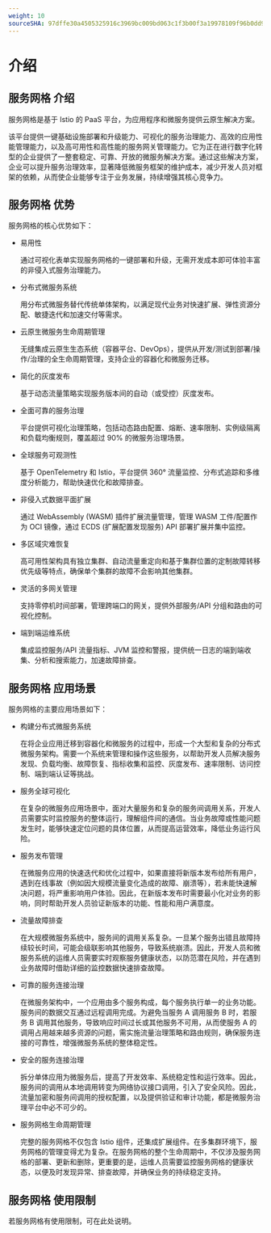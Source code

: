 ```yaml
---
weight: 10
sourceSHA: 97dffe30a4505325916c3969bc009bd063c1f3b00f3a19978109f96b0dd9c67d
---
```


# 介绍

## 服务网格 介绍

服务网格是基于 Istio 的 PaaS 平台，为应用程序和微服务提供云原生解决方案。 

该平台提供一键基础设施部署和升级能力、可视化的服务治理能力、高效的应用性能管理能力，以及高可用性和高性能的服务网关管理能力。它为正在进行数字化转型的企业提供了一整套稳定、可靠、开放的微服务解决方案。通过这些解决方案，企业可以提升服务治理效率，显著降低微服务框架的维护成本，减少开发人员对框架的依赖，从而使企业能够专注于业务发展，持续增强其核心竞争力。

## 服务网格 优势

服务网格的核心优势如下：

- 易用性

  通过可视化表单实现服务网格的一键部署和升级，无需开发成本即可体验丰富的非侵入式服务治理能力。

- 分布式微服务系统

  用分布式微服务替代传统单体架构，以满足现代业务对快速扩展、弹性资源分配、敏捷迭代和加速交付等需求。

- 云原生微服务生命周期管理

  无缝集成云原生生态系统（容器平台、DevOps），提供从开发/测试到部署/操作/治理的全生命周期管理，支持企业的容器化和微服务迁移。

- 简化的灰度发布

  基于动态流量策略实现服务版本间的自动（或受控）灰度发布。

- 全面可靠的服务治理

  平台提供可视化治理策略，包括动态路由配置、熔断、速率限制、实例级隔离和负载均衡规则，覆盖超过 90% 的微服务治理场景。

- 全球服务可观测性

  基于 OpenTelemetry 和 Istio，平台提供 360° 流量监控、分布式追踪和多维度分析能力，帮助快速优化和故障排查。

- 非侵入式数据平面扩展

  通过 WebAssembly (WASM) 插件扩展流量管理，管理 WASM 工件/配置作为 OCI 镜像，通过 ECDS (扩展配置发现服务) API 部署扩展并集中监控。

- 多区域灾难恢复

  高可用性架构具有独立集群、自动流量重定向和基于集群位置的定制故障转移优先级等特点，确保单个集群的故障不会影响其他集群。

- 灵活的多网关管理

  支持零停机时间部署，管理跨端口的网关，提供外部服务/API 分组和路由的可视化控制。

- 端到端运维系统

  集成监控服务/API 流量指标、JVM 监控和警报，提供统一日志的端到端收集、分析和搜索能力，加速故障排查。

## 服务网格 应用场景

服务网格的主要应用场景如下：

- 构建分布式微服务系统

  在将企业应用迁移到容器化和微服务的过程中，形成一个大型和复杂的分布式微服务架构。需要一个系统来管理和操作这些服务，以帮助开发人员解决服务发现、负载均衡、故障恢复、指标收集和监控、灰度发布、速率限制、访问控制、端到端认证等挑战。

- 服务全球可视化

  在复杂的微服务应用场景中，面对大量服务和复杂的服务间调用关系，开发人员需要实时监控服务的整体运行，理解组件间的通信。当业务故障或性能问题发生时，能够快速定位问题的具体位置，从而提高运营效率，降低业务运行风险。

- 服务发布管理

  在微服务应用的快速迭代和优化过程中，如果直接将新版本发布给所有用户，遇到在线事故（例如因大规模流量变化造成的故障、崩溃等），若未能快速解决问题，将严重影响用户体验。因此，在新版本发布时需要最小化对业务的影响，同时帮助开发人员验证新版本的功能、性能和用户满意度。

- 流量故障排查

  在大规模微服务系统中，服务间的调用关系复杂。一旦某个服务出错且故障持续较长时间，可能会级联影响其他服务，导致系统崩溃。因此，开发人员和微服务系统的运维人员需要实时观察服务健康状态，以防范潜在风险，并在遇到业务故障时借助详细的监控数据快速排查故障。

- 可靠的服务连接治理

  在微服务架构中，一个应用由多个服务构成，每个服务执行单一的业务功能。服务间的数据交互通过远程调用完成。为避免当服务 A 调用服务 B 时，若服务 B 调用其他服务，导致响应时间过长或其他服务不可用，从而使服务 A 的调用占用越来越多资源的问题，需实施流量治理策略和路由规则，确保服务连接的可靠性，增强微服务系统的整体稳定性。

- 安全的服务连接治理

  拆分单体应用为微服务后，提高了开发效率、系统稳定性和运行效率。因此，服务间的调用从本地调用转变为网络协议接口调用，引入了安全风险。因此，流量加密和服务间调用的授权配置，以及提供验证和审计功能，都是微服务治理平台中必不可少的。

- 服务网格生命周期管理

  完整的服务网格不仅包含 Istio 组件，还集成扩展组件。在多集群环境下，服务网格的管理变得尤为复杂。在服务网格的整个生命周期中，不仅涉及服务网格的部署、更新和删除，更重要的是，运维人员需要监控服务网格的健康状态，以便及时发现异常、排查故障，并确保业务的持续稳定支持。 

## 服务网格 使用限制

若服务网格有使用限制，可在此处说明。
